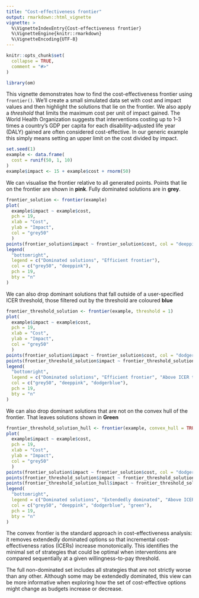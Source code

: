 ```yaml
---
title: "Cost-effectiveness frontier"
output: rmarkdown::html_vignette
vignette: >
  %\VignetteIndexEntry{Cost-effectiveness frontier}
  %\VignetteEngine{knitr::rmarkdown}
  %\VignetteEncoding{UTF-8}
---
```


```r
knitr::opts_chunk$set(
  collapse = TRUE,
  comment = "#>"
)
```

```r
library(om)
```

This vignette demonstrates how to find the cost-effectiveness frontier using
`frontier()`. We'll create a small simulated data set with cost and impact
values and then highlight the solutions that lie on the frontier. We also apply
a *threshold* that limits the maximum cost per unit of impact gained. The World
Health Organization suggests that interventions costing up to 1–3 times a
country's GDP per capita for each disability-adjusted life year (DALY) gained
are often considered cost-effective. In our generic example this simply means
setting an upper limit on the cost divided by impact.

```r
set.seed(1)
example <- data.frame(
  cost = runif(50, 1, 10)
)
example$impact <- 15 + example$cost + rnorm(50)

```

We can visualise the frontier relative to all generated points. Points that lie
on the frontier are shown in **pink**. Fully dominated solutions are in **grey**.

```r
frontier_solution <- frontier(example)
plot(
  example$impact ~ example$cost,
  pch = 19,
  xlab = "Cost",
  ylab = "Impact",
  col = "grey50"
  )
points(frontier_solution$impact ~ frontier_solution$cost, col = "deeppink", pch = 19)
legend(
  "bottomright",
  legend = c("Dominated solutions", "Efficient frontier"),
  col = c("grey50", "deeppink"),
  pch = 19,
  bty = "n"
)
```

We can also drop dominant solutions that fall outside of a user-specified
ICER threshold, those filtered out by the threshold are coloured **blue**

```r
frontier_threshold_solution <- frontier(example, threshold = 1)
plot(
  example$impact ~ example$cost,
  pch = 19,
  xlab = "Cost",
  ylab = "Impact",
  col = "grey50"
  )
points(frontier_solution$impact ~ frontier_solution$cost, col = "dodgerblue", pch = 19)
points(frontier_threshold_solution$impact ~ frontier_threshold_solution$cost, col = "deeppink", pch = 19)
legend(
  "bottomright",
  legend = c("Dominated solutions", "Efficient frontier", "Above ICER threshold"),
  col = c("grey50", "deeppink", "dodgerblue"),
  pch = 19,
  bty = "n"
)
```

We can also drop dominant solutions that are not on the convex hull of the frontier.
That leaves solutions shown in **Green**

```r
frontier_threshold_solution_hull <- frontier(example, convex_hull = TRUE, threshold = 1)
plot(
  example$impact ~ example$cost,
  pch = 19,
  xlab = "Cost",
  ylab = "Impact",
  col = "grey50"
  )
points(frontier_solution$impact ~ frontier_solution$cost, col = "dodgerblue", pch = 19)
points(frontier_threshold_solution$impact ~ frontier_threshold_solution$cost, col = "deeppink", pch = 19)
points(frontier_threshold_solution_hull$impact ~ frontier_threshold_solution_hull$cost, col = "green", pch = 19)
legend(
  "bottomright",
  legend = c("Dominated solutions", "Extendedly dominated", "Above ICER threshold", "Efficient frontier (convex hull)"),
  col = c("grey50", "deeppink", "dodgerblue", "green"),
  pch = 19,
  bty = "n"
)
```

The convex frontier is the standard approach in cost-effectiveness analysis: it removes extendedly dominated options so that incremental cost-effectiveness ratios (ICERs) increase monotonically. This identifies the minimal set of strategies that could be optimal when interventions are compared sequentially at a given willingness-to-pay threshold.

The full non-dominated set includes all strategies that are not strictly worse than any other. Although some may be extendedly dominated, this view can be more informative when exploring how the set of cost-effective options might change as budgets increase or decrease.
